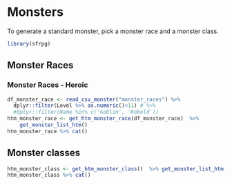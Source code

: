 # Monsters

To generate a standard monster, pick a monster race and a monster class.

```r
library(sfrpg)
```

## Monster Races

### Monster Races - Heroic
```r
df_monster_race <- read_csv_monster("monster_races") %>%
  dplyr::filter(Level %>% as.numeric()<11) # %>% 
  #dplyr::filter(Name %in% c('Goblin', 'Kobold'))
htm_monster_race <- get_htm_monster_race(df_monster_race)  %>% 
    get_monster_list_htm()
htm_monster_race %>% cat()
```

## Monster classes

```r
htm_monster_class <- get_htm_monster_class()  %>% get_monster_list_htm( ) 
htm_monster_class %>% cat()
```

